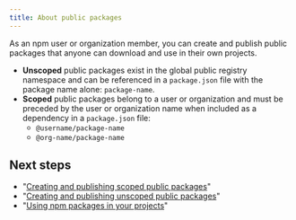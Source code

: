 ```yaml
---
title: About public packages
---
```


As an npm user or organization member, you can create and publish public packages that anyone can download and use in their own projects.

* **Unscoped** public packages exist in the global public registry namespace and can be referenced in a `package.json` file with the package name alone: `package-name`.
* **Scoped** public packages belong to a user or organization and must be preceded by the user or organization name when included as a dependency in a `package.json` file:
  * `@username/package-name`
  * `@org-name/package-name`

## Next steps

* "[Creating and publishing scoped public packages][create-scoped-pkg]"
* "[Creating and publishing unscoped public packages][create-unscoped-pkg]"
* "[Using npm packages in your projects][use-pkg]"


[create-scoped-pkg]: creating-and-publishing-scoped-public-packages
[create-unscoped-pkg]: creating-and-publishing-unscoped-public-packages
[use-pkg]: using-npm-packages-in-your-projectss
